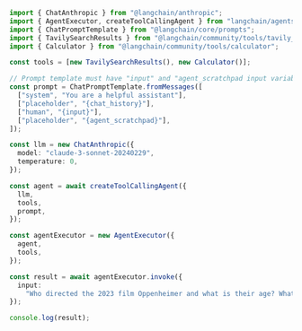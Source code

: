 ```typescript
import { ChatAnthropic } from "@langchain/anthropic";
import { AgentExecutor, createToolCallingAgent } from "langchain/agents";
import { ChatPromptTemplate } from "@langchain/core/prompts";
import { TavilySearchResults } from "@langchain/community/tools/tavily_search";
import { Calculator } from "@langchain/community/tools/calculator";

const tools = [new TavilySearchResults(), new Calculator()];

// Prompt template must have "input" and "agent_scratchpad input variables
const prompt = ChatPromptTemplate.fromMessages([
  ["system", "You are a helpful assistant"],
  ["placeholder", "{chat_history}"],
  ["human", "{input}"],
  ["placeholder", "{agent_scratchpad}"],
]);

const llm = new ChatAnthropic({
  model: "claude-3-sonnet-20240229",
  temperature: 0,
});

const agent = await createToolCallingAgent({
  llm,
  tools,
  prompt,
});

const agentExecutor = new AgentExecutor({
  agent,
  tools,
});

const result = await agentExecutor.invoke({
  input:
    "Who directed the 2023 film Oppenheimer and what is their age? What is their age in days (assume 365 days per year)?",
});

console.log(result);
```